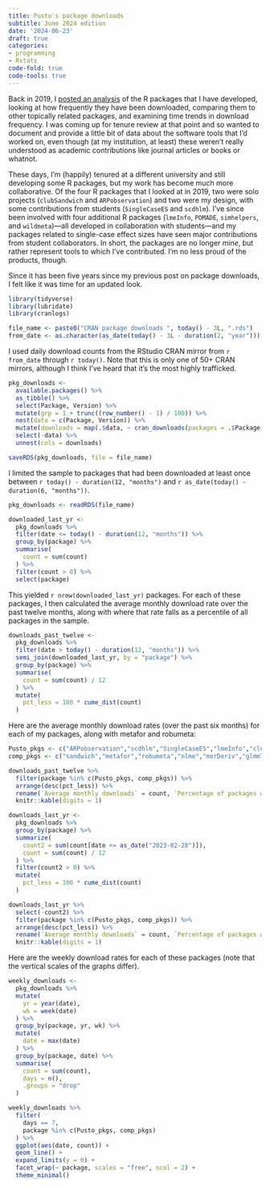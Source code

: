 ```yaml
---
title: Pusto's package downloads
subtitle: June 2024 edition
date: '2024-06-23'
draft: true
categories:
- programming
- Rstats
code-fold: true
code-tools: true
---
```


Back in 2019, I [posted an analysis](/posts/package-downloads/) of the R packages that I have developed, looking at how frequently they have been downloaded, comparing them to other topically related packages, and examining time trends in download frequency. I was coming up for tenure review at that point and so wanted to document and provide a little bit of data about the software tools that I'd worked on, even though (at my institution, at least) these weren't really understood as academic contributions like journal articles or books or whatnot. 

These days, I'm (happily) tenured at a different university and still developing some R packages, but my work has become much more collaborative. 
Of the four R packages that I looked at in 2019, two were solo projects (`clubSandwich` and `ARPobservation`) and two were my design, with some contributions from students (`SingleCaseES` and `scdhlm`). 
I've since been involved with four additional R packages (`lmeInfo`, `POMADE`, `simhelpers`, and `wildmeta`)---all developed in collaboration with students---and my packages related to single-case effect sizes have seen major contributions from student collaborators.
In short, the packages are no longer _mine_, but rather represent tools to which I've contributed. 
I'm no less proud of the products, though. 

Since it has been five years since my previous post on package downloads, I felt like it was time for an updated look.

```r
library(tidyverse)
library(lubridate)
library(cranlogs)

file_name <- paste0("CRAN package downloads ", today() - 3L, ".rds")
from_date <- as.character(as_date(today() - 3L - duration(2, "year")))
```

I used daily download counts from the RStudio CRAN mirror from `r from_date` through `r today()`. Note that this is only one of 50+ CRAN mirrors, although I think I've heard that it's the most highly trafficked. 

```r
pkg_downloads <-
  available.packages() %>%
  as_tibble() %>%
  select(Package, Version) %>%
  mutate(grp = 1 + trunc((row_number() - 1) / 100)) %>%
  nest(data = c(Package, Version)) %>%
  mutate(downloads = map(.$data, ~ cran_downloads(packages = .$Package, from = from_date))) %>%
  select(-data) %>%
  unnest(cols = downloads)

saveRDS(pkg_downloads, file = file_name)
```

I limited the sample to packages that had been downloaded at least once between `r today() - duration(12, "months")` and `r as_date(today() - duration(6, "months"))`.

```r
pkg_downloads <- readRDS(file_name)

downloaded_last_yr <- 
  pkg_downloads %>%
  filter(date <= today() - duration(12, "months")) %>%
  group_by(package) %>%
  summarise(
    count = sum(count)
  ) %>%
  filter(count > 0) %>%
  select(package)
```

This yielded `r nrow(downloaded_last_yr)` packages. For each of these packages, I then calculated the average monthly download rate over the past twelve months, along with where that rate falls as a percentile of all packages in the sample.

```r

downloads_past_twelve <-
  pkg_downloads %>%
  filter(date > today() - duration(12, "months")) %>%
  semi_join(downloaded_last_yr, by = "package") %>%
  group_by(package) %>%
  summarise(
    count = sum(count) / 12
  ) %>%
  mutate(
    pct_less = 100 * cume_dist(count)
  )

```

Here are the average monthly download rates (over the past six months) for each of my packages, along with metafor and robumeta:

```r
Pusto_pkgs <- c("ARPobservation","scdhlm","SingleCaseES","lmeInfo","clubSandwich","wildmeta","simhelpers","POMADE")
comp_pkgs <- c("sandwich","metafor","robumeta","nlme","merDeriv","glmmTMB","plm","PowerUpR")

downloads_past_twelve %>%
  filter(package %in% c(Pusto_pkgs, comp_pkgs)) %>%
  arrange(desc(pct_less)) %>%
  rename(`Average monthly downloads` = count, `Percentage of packages with smaller download rate` = pct_less) %>%
  knitr::kable(digits = 1)

```
```r
downloads_last_yr <-
  pkg_downloads %>%
  group_by(package) %>%
  summarize(
    count2 = sum(count[date <= as_date("2023-02-28")]),
    count = sum(count) / 12
  ) %>%
  filter(count2 > 0) %>%
  mutate(
    pct_less = 100 * cume_dist(count)
  )

downloads_last_yr %>%
  select(-count2) %>%
  filter(package %in% c(Pusto_pkgs, comp_pkgs)) %>%
  arrange(desc(pct_less)) %>%
  rename(`Average monthly downloads` = count, `Percentage of packages with smaller download rate` = pct_less) %>%
  knitr::kable(digits = 1)
```

Here are the weekly download rates for each of these packages (note that the vertical scales of the graphs differ).

```r
weekly_downloads <- 
  pkg_downloads %>%
  mutate(
    yr = year(date),
    wk = week(date)
  ) %>%
  group_by(package, yr, wk) %>%
  mutate(
    date = max(date)
  ) %>%
  group_by(package, date) %>%
  summarise(
    count = sum(count),
    days = n(),
    .groups = "drop"
  )

weekly_downloads %>%
  filter(
    days == 7,
    package %in% c(Pusto_pkgs, comp_pkgs)
  ) %>%
  ggplot(aes(date, count)) + 
  geom_line() + 
  expand_limits(y = 0) + 
  facet_wrap(~ package, scales = "free", ncol = 2) + 
  theme_minimal()

```


